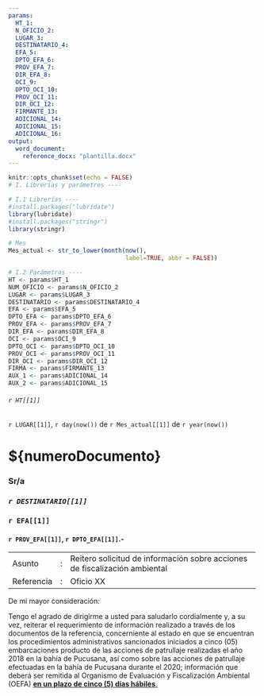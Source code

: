 ---
params:
  HT_1: 
  N_OFICIO_2:
  LUGAR_3:
  DESTINATARIO_4:
  EFA_5: 
  DPTO_EFA_6:
  PROV_EFA_7:
  DIR_EFA_8:
  OCI_9: 
  DPTO_OCI_10:
  PROV_OCI_11:
  DIR_OCI_12:
  FIRMANTE_13:
  ADICIONAL_14:
  ADICIONAL_15:
  ADICIONAL_16:
output: 
  word_document:
    reference_docx: "plantilla.docx"
---

```{r setup, include=FALSE}
knitr::opts_chunk$set(echo = FALSE)
# I. Librerías y parámetros ----

# I.1 Librerías ----
#install.packages("lubridate")
library(lubridate)
#install.packages("stringr")
library(stringr)

# Mes
Mes_actual <- str_to_lower(month(now(), 
                                 label=TRUE, abbr = FALSE))

# I.2 Parámetros ----
HT <- params$HT_1 
NUM_OFICIO <- params$N_OFICIO_2
LUGAR <- params$LUGAR_3
DESTINATARIO <- params$DESTINATARIO_4
EFA <- params$EFA_5 
DPTO_EFA <- params$DPTO_EFA_6
PROV_EFA <- params$PROV_EFA_7
DIR_EFA <- params$DIR_EFA_8
OCI <- params$OCI_9 
DPTO_OCI <- params$DPTO_OCI_10
PROV_OCI <- params$PROV_OCI_11
DIR_OCI <- params$DIR_OCI_12
FIRMA <- params$FIRMANTE_13
AUX_1 <- params$ADICIONAL_14
AUX_2 <- params$ADICIONAL_15


```

###### `r HT[[1]]`

`r LUGAR[[1]]`, `r day(now())` de `r Mes_actual[[1]]` de `r year(now())`

# \${numeroDocumento}

### Sr/a

### *`r DESTINATARIO[[1]]`*

### `r EFA[[1]]`

#### `r PROV_EFA[[1]]`, `r DPTO_EFA[[1]]`.-

+------------+---+----------------------------------------------------------------------------+
| Asunto     | : | Reitero solicitud de información sobre acciones de fiscalización ambiental |
+------------+---+----------------------------------------------------------------------------+
| Referencia | : | Oficio XX                                                                  |
+------------+---+----------------------------------------------------------------------------+

De mi mayor consideración:

Tengo el agrado de dirigirme a usted para saludarlo cordialmente y, a su vez, reiterar el requerimiento de información realizado a través de los documentos de la referencia, concerniente al estado en que se encuentran los procedimientos administrativos sancionados iniciados a cinco (05) embarcaciones producto de las acciones de patrullaje realizadas el año 2018 en la bahía de Pucusana, así como sobre las acciones de patrullaje efectuadas en la bahía de Pucusana durante el 2020; información que deberá ser remitida al Organismo de Evaluación y Fiscalización Ambiental (OEFA) [**en un plazo de cinco (5) días hábiles**.]{.ul}
